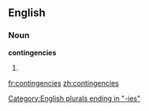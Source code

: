 ==English==

===Noun===
'''contingencies'''

# {{plural of|[[contingency]]}}

[[Category:English plurals ending in "-ies"]]

[[fr:contingencies]]
[[zh:contingencies]]